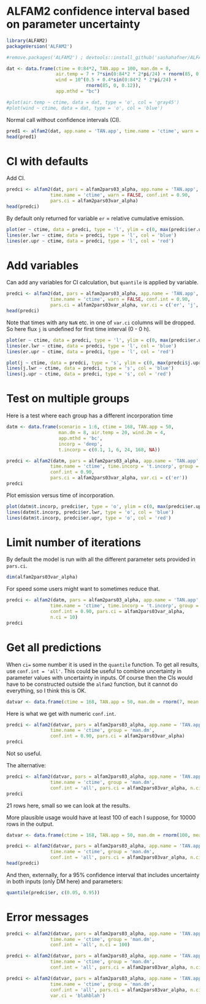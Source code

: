 # ALFAM2 confidence interval based on parameter uncertainty

```r
library(ALFAM2)
packageVersion('ALFAM2')
```

```r
#remove.packages('ALFAM2') ; devtools::install_github('sashahafner/ALFAM2', ref = 'dev')
```


```r
dat <- data.frame(ctime = 0:84*2, TAN.app = 100, man.dm = 8, 
                  air.temp = 7 + 7*sin(0:84*2 * 2*pi/24) + rnorm(85, 0, 2), 
                  wind = 10^(0.5 + 0.4*sin(0:84*2 * 2*pi/24) + 
                             rnorm(85, 0, 0.12)), 
                  app.mthd = "bc")
```

```r
#plot(air.temp ~ ctime, data = dat, type = 'o', col = 'gray45')
#plot(wind ~ ctime, data = dat, type = 'o', col = 'blue')
```

Normal call without confidence intervals (CI).

```r
pred1 <- alfam2(dat, app.name = 'TAN.app', time.name = 'ctime', warn = FALSE)
head(pred1)
```

# CI with defaults

Add CI.

```r
predci <- alfam2(dat, pars = alfam2pars03_alpha, app.name = 'TAN.app', 
                time.name = 'ctime', warn = FALSE, conf.int = 0.90, 
                pars.ci = alfam2pars03var_alpha)
head(predci)
```

By default only returned for variable `er` = relative cumulative emission.

```r
plot(er ~ ctime, data = predci, type = 'l', ylim = c(0, max(predci$er.upr)))
lines(er.lwr ~ ctime, data = predci, type = 'l', col = 'blue')
lines(er.upr ~ ctime, data = predci, type = 'l', col = 'red')
```

# Add variables

Can add any variables for CI calculation, but `quantile` is applied by variable.

```r
predci <- alfam2(dat, pars = alfam2pars03_alpha, app.name = 'TAN.app', 
                time.name = 'ctime', warn = FALSE, conf.int = 0.90, 
                pars.ci = alfam2pars03var_alpha, var.ci = c('er', 'j', 'r1'))
head(predci)
```

Note that times with any `NaN` etc. in one of `var.ci` columns will be dropped.
So here flux `j` is undefined for first time interval (0 - 0 h).

```r
plot(er ~ ctime, data = predci, type = 'l', ylim = c(0, max(predci$er.upr)))
lines(er.lwr ~ ctime, data = predci, type = 'l', col = 'blue')
lines(er.upr ~ ctime, data = predci, type = 'l', col = 'red')
```

```r
plot(j ~ ctime, data = predci, type = 's', ylim = c(0, max(predci$j.upr)))
lines(j.lwr ~ ctime, data = predci, type = 's', col = 'blue')
lines(j.upr ~ ctime, data = predci, type = 's', col = 'red')
```

# Test on multiple groups

Here is a test where each group has a different incorporation time

```r
datm <- data.frame(scenario = 1:6, ctime = 168, TAN.app = 50, 
                   man.dm = 8, air.temp = 20, wind.2m = 4, 
                   app.mthd = 'bc',
                   incorp = 'deep', 
                   t.incorp = c(0.1, 1, 6, 24, 168, NA))
```


```r
predci <- alfam2(datm, pars = alfam2pars03_alpha, app.name = 'TAN.app', 
                time.name = 'ctime', time.incorp = 't.incorp', group = 'scenario',
                conf.int = 0.90, 
                pars.ci = alfam2pars03var_alpha, var.ci = c('er'))
predci
```

Plot emission versus time of incorporation.

```r
plot(datm$t.incorp, predci$er, type = 'o', ylim = c(0, max(predci$er.upr)))
lines(datm$t.incorp, predci$er.lwr, type = 'o', col = 'blue')
lines(datm$t.incorp, predci$er.upr, type = 'o', col = 'red')
```

# Limit number of iterations

By default the model is run with all the different parameter sets provided in `pars.ci`.

```r
dim(alfam2pars03var_alpha)
```

For speed some users might want to sometimes reduce that.

```r
predci <- alfam2(datm, pars = alfam2pars03_alpha, app.name = 'TAN.app', 
                time.name = 'ctime', time.incorp = 't.incorp', group = 'scenario',
                conf.int = 0.90, pars.ci = alfam2pars03var_alpha,
                n.ci = 10)
predci
```

# Get all predictions
When `ci=` some number it is used in the `quantile` function.
To get all results, use `conf.int = 'all'`.
This could be useful to combine uncertainty in parameter values with uncertainty in inputs.
Of course then the CIs would have to be constructed outside the `alfam2` function, but it cannot do everything, so I think this is OK.

```r
datvar <- data.frame(ctime = 168, TAN.app = 50, man.dm = rnorm(7, mean = 8, sd = 1), air.temp = 20, wind.2m = 3)
```

Here is what we get with numeric `conf.int`.

```r
predci <- alfam2(datvar, pars = alfam2pars03_alpha, app.name = 'TAN.app', 
                time.name = 'ctime', group = 'man.dm',
                conf.int = 0.90, pars.ci = alfam2pars03var_alpha)
predci
```

Not so useful.

The alternative:


```r
predci <- alfam2(datvar, pars = alfam2pars03_alpha, app.name = 'TAN.app', 
                time.name = 'ctime', group = 'man.dm',
                conf.int = 'all', pars.ci = alfam2pars03var_alpha, n.ci = 3)
predci
```

21 rows here, small so we can look at the results.

More plausible usage would have at least 100 of each I suppose, for 10000 rows in the output.

```r
datvar <- data.frame(ctime = 168, TAN.app = 50, man.dm = rnorm(100, mean = 8, sd = 1), air.temp = 20, wind.2m = 3)
```

```r
predci <- alfam2(datvar, pars = alfam2pars03_alpha, app.name = 'TAN.app', 
                time.name = 'ctime', group = 'man.dm',
                conf.int = 'all', pars.ci = alfam2pars03var_alpha, n.ci = 100)
head(predci)
```

And then, externally, for a 95% confidence interval that includes uncertainty in both inputs (only DM here) and parameters:

```r
quantile(predci$er, c(0.05, 0.95))
```

# Error messages

```r
predci <- alfam2(datvar, pars = alfam2pars03_alpha, app.name = 'TAN.app', 
                time.name = 'ctime', group = 'man.dm',
                conf.int = 'all', n.ci = 100)
```

```r
predci <- alfam2(datvar, pars = alfam2pars03_alpha, app.name = 'TAN.app', 
                time.name = 'ctime', group = 'man.dm',
                conf.int = 'all', pars.ci = alfam2pars03var_alpha, n.ci = 1000)
```

```r
predci <- alfam2(datvar, pars = alfam2pars03_alpha, app.name = 'TAN.app', 
                time.name = 'ctime', group = 'man.dm',
                conf.int = 'all', pars.ci = alfam2pars03var_alpha, n.ci = 10, 
                var.ci = 'blahblah')
```


